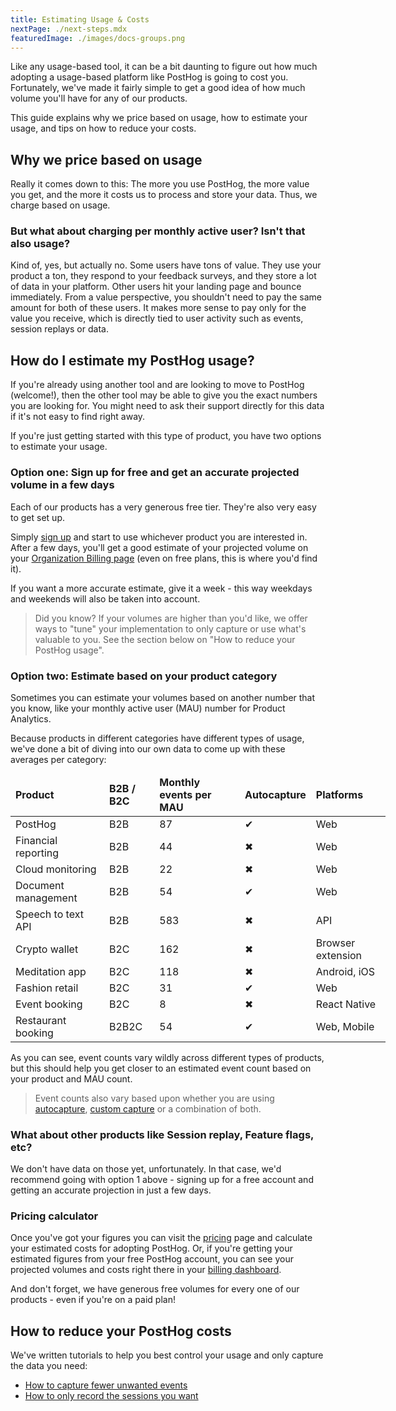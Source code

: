 ```yaml
---
title: Estimating Usage & Costs
nextPage: ./next-steps.mdx
featuredImage: ./images/docs-groups.png
---
```


Like any usage-based tool, it can be a bit daunting to figure out how much adopting a usage-based platform like PostHog is going to cost you. Fortunately, we've made it fairly simple to get a good idea of how much volume you'll have for any of our products.

This guide explains why we price based on usage, how to estimate your usage, and tips on how to reduce your costs.

## Why we price based on usage

Really it comes down to this: The more you use PostHog, the more value you get, and the more it costs us to process and store your data. Thus, we charge based on usage.

### But what about charging per monthly active user? Isn't that also usage?

Kind of, yes, but actually no. Some users have tons of value. They use your product a ton, they respond to your feedback surveys, and they store a lot of data in your platform. Other users hit your landing page and bounce immediately. From a value perspective, you shouldn't need to pay the same amount for both of these users. It makes more sense to pay only for the value you receive, which is directly tied to user activity such as events, session replays or data.


## How do I estimate my PostHog usage?

If you're already using another tool and are looking to move to PostHog (welcome!), then the other tool may be able to give you the exact numbers you are looking for. You might need to ask their support directly for this data if it's not easy to find right away.

If you're just getting started with this type of product, you have two options to estimate your usage.

### Option one: Sign up for free and get an accurate projected volume in a few days

Each of our products has a very generous free tier. They're also very easy to get set up. 

Simply [sign up](https://app.posthog.com/signup) and start to use whichever product you are interested in. After a few days, you'll get a good estimate of your projected volume on your [Organization Billing page](https://app.posthog.com/organization/billing) (even on free plans, this is where you'd find it).

If you want a more accurate estimate, give it a week - this way weekdays and weekends will also be taken into account.

> Did you know? If your volumes are higher than you'd like, we offer ways to "tune" your implementation to only capture or use what's valuable to you. See the section below on "How to reduce your PostHog usage".

### Option two: Estimate based on your product category

Sometimes you can estimate your volumes based on another number that you know, like your monthly active user (MAU) number for Product Analytics.

Because products in different categories have different types of usage, we've done a bit of diving into our own data to come up with these averages per category:

<div className="overflow-x-auto -mx-5 px-5">
<table className="w-full mt-4" style="min-width: 600px;">
	<thead>
    	<tr>
			<td className="w-3/12"><strong>Product</strong></td>
        	<td className="w-3/12 text-center"><strong>B2B / B2C</strong></td>
        	<td className="w-3/12 text-center"><strong>Monthly events per MAU</strong></td>
        	<td className="w-3/12 text-center"><strong>Autocapture</strong></td>
        	<td className="w-3/12 text-center"><strong>Platforms</strong></td>
    	</tr>
	</thead>
	<tbody>
		<tr>
			<td>PostHog</td>
        	<td className="text-center">B2B</td>
        	<td className="text-center">87</td>
        	<td className="text-center"><span className="text-green text-lg">✔</span></td>
        	<td className="text-center">Web</td>
      	</tr>
		<tr>
			<td>Financial reporting</td>
        	<td className="text-center">B2B</td>
        	<td className="text-center">44</td>
        	<td className="text-center"><span className="text-red text-lg">✖</span></td>        <td className="text-center">Web</td>
    	</tr>
		<tr>
			<td>Cloud monitoring</td>
        	<td className="text-center">B2B</td>
        	<td className="text-center">22</td>
        	<td className="text-center"><span className="text-red text-lg">✖</span></td>	
          	<td className="text-center">Web</td>
      	</tr>
		<tr>
			<td>Document management</td>
        	<td className="text-center">B2B</td>
        	<td className="text-center">54</td>
        	<td className="text-center"><span className="text-green text-lg">✔</span></td>     	<td className="text-center">Web</td>
      	</tr>
		<tr>
			<td>Speech to text API</td>
        	<td className="text-center">B2B</td>
        	<td className="text-center">583</td>
        	<td className="text-center"><span className="text-red text-lg">✖</span></td>        <td className="text-center">API</td>
     	</tr>
		<tr>
			<td>Crypto wallet</td>
        	<td className="text-center">B2C</td>
        	<td className="text-center">162</td>
        	<td className="text-center"><span className="text-red text-lg">✖</span></td>        <td className="text-center">Browser extension</td>
      	</tr>
		<tr>
			<td>Meditation app</td>
        	<td className="text-center">B2C</td>
        	<td className="text-center">118</td>
        	<td className="text-center"><span className="text-red text-lg">✖</span></td>        <td className="text-center">Android, iOS</td>
      	</tr>
		<tr>
			<td>Fashion retail</td>
        	<td className="text-center">B2C</td>
        	<td className="text-center">31</td>
        	<td className="text-center"><span className="text-green text-lg">✔</span></td>         <td className="text-center">Web</td>
      	</tr>
		<tr>
			<td>Event booking</td>
        	<td className="text-center">B2C</td>
        	<td className="text-center">8</td>
        	<td className="text-center"><span className="text-red text-lg">✖</span></td>        <td className="text-center">React Native</td>
    	</tr>
		<tr>
			<td>Restaurant booking</td>
        	<td className="text-center">B2B2C</td>
        	<td className="text-center">54</td>
        	<td className="text-center"><span className="text-green text-lg">✔</span></td>        <td className="text-center">Web, Mobile</td>
    	</tr>	
	</tbody>
</table>
</div>

As you can see, event counts vary wildly across different types of products, but this should help you get closer to an estimated event count based on your product and MAU count.

> Event counts also vary based upon whether you are using [autocapture](/docs/integrate/ingest-live-data#use-autocapture), [custom capture](/docs/integrate/ingest-live-data#capture-user-events) or a combination of both.  

### What about other products like Session replay, Feature flags, etc?

We don't have data on those yet, unfortunately. In that case, we'd recommend going with option 1 above - signing up for a free account and getting an accurate projection in just a few days.

### Pricing calculator

Once you've got your figures you can visit the [pricing](/pricing) page and calculate your estimated costs for adopting PostHog. Or, if you're getting your estimated figures from your free PostHog account, you can see your projected volumes and costs right there in your [billing dashboard](https://app.posthog.com/organization/billing).

And don't forget, we have generous free volumes for every one of our products - even if you're on a paid plan!

## How to reduce your PostHog costs

We've written tutorials to help you best control your usage and only capture the data you need:

- [How to capture fewer unwanted events](/tutorials/fewer-unwanted-events)
- [How to only record the sessions you want](/tutorials/limit-session-recordings)